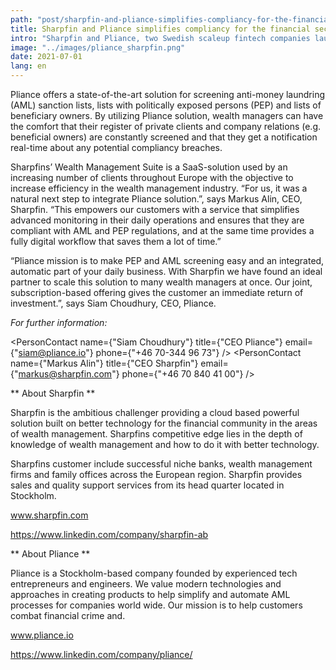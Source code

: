 ```yaml
---
path: "post/sharpfin-and-pliance-simplifies-compliancy-for-the-financial-sector"
title: Sharpfin and Pliance simplifies compliancy for the financial sector
intro: "Sharpfin and Pliance, two Swedish scaleup fintech companies launches a joint solution to better fight money laundering and aid regulatory compliance."
image: "../images/pliance_sharpfin.png"
date: 2021-07-01
lang: en
---
```


Pliance offers a state-of-the-art solution for screening anti-money laundring (AML) sanction lists, lists with politically exposed persons (PEP) and lists of beneficiary owners. By utilizing Pliance solution, wealth managers can have the comfort that their register of private clients and company relations (e.g. beneficial owners) are constantly screened and that they get a notification real-time about any potential compliancy breaches.

Sharpfins’ Wealth Management Suite is a SaaS-solution used by an increasing number of clients throughout Europe with the objective to increase efficiency in the wealth management industry. “For us, it was a natural next step to integrate Pliance solution.”, says Markus Alin, CEO, Sharpfin. “This empowers our customers with a service that simplifies advanced monitoring in their daily operations and ensures that they are compliant with AML and PEP regulations, and at the same time provides a fully digital workflow that saves them a lot of time.”

“Pliance mission is to make PEP and AML screening easy and an integrated, automatic part of your daily business. With Sharpfin we have found an ideal partner to scale this solution to many wealth managers at once. Our joint, subscription-based offering gives the customer an immediate return of investment.”, says Siam Choudhury, CEO, Pliance.

_For further information:_

<PersonContact name={"Siam Choudhury"} title={"CEO Pliance"} email={"siam@pliance.io"} phone={"+46 70-344 96 73"} />
<PersonContact name={"Markus Alin"} title={"CEO Sharpfin"} email={"markus@sharpfin.com"} phone={"+46 70 840 41 00"} />

** About Sharpfin **

Sharpfin is the ambitious challenger providing a cloud based powerful solution built on better technology for the financial community in the areas of wealth management. Sharpfins competitive edge lies in the depth of knowledge of wealth management and how to do it with better technology.

Sharpfins customer include successful niche banks, wealth management firms and family offices across the European region. Sharpfin provides sales and quality support services from its head quarter located in Stockholm.

www.sharpfin.com

https://www.linkedin.com/company/sharpfin-ab

** About Pliance **

Pliance is a Stockholm-based company founded by experienced tech entrepreneurs and engineers. We value modern technologies and approaches in creating products to help simplify and automate AML processes for companies world wide. Our mission is to help customers combat financial crime and.

www.pliance.io

https://www.linkedin.com/company/pliance/


